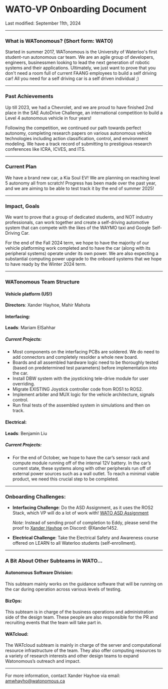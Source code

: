 # WATO-VP Onboarding Document

Last modified: September 11th, 2024

---

### What is WATonomous? (Short form: WATO)

Started in summer 2017, WATonomous is the University of Waterloo's first student-run autonomous car team. We are an agile group of developers, engineers, businessmen looking to lead the next generation of robotic systems and their applications. Ultimately, we just want to prove that you don't need a room full of current FAANG employees to build a self driving car! All you need for a self driving car is a self driven individual ;)

---

### Past Achievements

Up till 2023, we had a Chevrolet, and we are proud to have finished 2nd place in the SAE AutoDrive Challenge, an international competition to build a Level 4 autonomous vehicle in four years!

Following the competition, we continued our path towards perfect autonomy, completing research papers on various autonomous vehicle technologies including action classification, control, and environment modeling. We have a track record of submitting to prestigious research conferences like ICRA, ICVES, and ITS.

---

### Current Plan

We have a brand new car, a Kia Soul EV! We are planning on reaching level 5 autonomy all from scratch! Progress has been made over the past year, and we are aiming to be able to test track it by the end of summer 2025!

---

### Impact, Goals

We want to prove that a group of dedicated students, and NOT industry professionals, can work together and create a self-driving automotive system that can compete with the likes of the WAYMO taxi and Google Self-Driving Car.

For the end of the Fall 2024 term, we hope to have the majority of our vehicle platforming work completed and to have the car (along with its peripheral systems) operate under its own power. We are also expecting a substantial computing power upgrade to the onboard systems that we hope to have ready by the Winter 2024 term. 

---

### WATonomous Team Structure

#### Vehicle platform (US!)

**Directors**: Xander Hayhoe, Mahir Mahota


#### Interfacing:
**Leads**: Mariam ElSahhar

##### Current Projects:

- Most components on the interfacing PCBs are soldered. We do need to add connectors and completely resolder a whole new board.
- Boards and all assembled hardware logic need to be thoroughly tested (based on predetermined test parameters) before implementation into the car.
- Install DBW system with the joysticking tele-drive module for user overriding.
- Migrate EXISTING Joystick controller code from ROS1 to ROS2.
- Implement arbiter and MUX logic for the vehicle architecture, signals control.
- Run final tests of the assembled system in simulations and then on track.

#### Electrical:

**Leads**: Benjamin Liu

##### Current Projects:

- For the end of October, we hope to have the car’s sensor rack and compute module running off of the internal 12V battery. In the car’s current state, these systems along with other peripherals run off of external power sources such as a wall outlet. To reach a minimal viable product, we need this crucial step to be completed.

---

### Onboarding Challenges:

- **Interfacing Challenge**: Do the ASD Assignment, as it uses the ROS2 Stack, which VP will do a lot of work with! [WATO ASD Assignment](https://docs.google.com/document/d/1AO1wNM4qa_GpoK7cK_W0Uw-AMHI5p-IsOJXWxOdIJB4/edit#heading=h.s0i0mec3io06)

  _Note_: Instead of sending proof of completion to Eddy, please send the proof to [Xander Hayhoe](mailto:amwhayho@watonomous.ca) on Discord: @Xander1452.

- **Electrical Challenge**: Take the Electrical Safety and Awareness course offered on LEARN to all Waterloo students (self-enrollment).

---

### A Bit About Other Subteams in WATO…

#### Autonomous Software Division:

This subteam mainly works on the guidance software that will be running on the car during operation across various levels of testing.

#### BizOps:

This subteam is in charge of the business operations and administration side of the design team. These people are also responsible for the PR and recruiting events that the team will take part in.

#### WATcloud:

The WATcloud subteam is mainly in charge of the server and computational resource infrastructure of the team. They also offer computing resources to a variety of research interests and other design teams to expand Watonomous’s outreach and impact.

---

For more information, contact Xander Hayhoe via email: [amwhayho@watonomous.ca](mailto:amwhayho@watonomous.ca)
